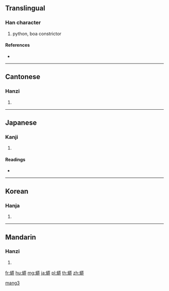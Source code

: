 {{character info/new}}
{{also|蠎}}
==Translingual==

===Han character===
{{Han char|rn=142|rad=虫|as=13|sn=19|four=54143|canj=LITIT}}

# python, boa constrictor

====References====
* {{Han ref|kx=1096.290|dkj=33572|dj=1561.130|hdz=42876.130|uh=87D2|ud=34770|bh=C1AF|bd=49583}}

----

==Cantonese==

===Hanzi===
{{yue-hanzi|jyut=|y=mong5}}

# {{defn|lang=yue|sort=虫13}}

----

==Japanese==

===Kanji===
{{ja-kanji|grade=|rs=虫13}}

# {{defn|lang=ja|sort=虫13}}

====Readings====
* {{ja-readings|on=[[ぼう]] (bō), [[もう]] (mō)|kun=[[うわばみ]] (uwabami), [[おろち]] (orochi)|nanori=}}

----

==Korean==

===Hanja===
{{ko-hanja|hangeul=망|eumhun=|rv=mang|mr=mang|y=mang}}

# {{defn|lang=ko|sort=虫13}}

----

==Mandarin==

===Hanzi===
{{cmn-hanzi|pin=[[mǎng]] ([[mang3]])|wg=mang<sup>3</sup>}}

# {{defn|lang=zh|sort=虫13}}

[[Category:zh:Reptiles|mang3]]

[[fr:蟒]]
[[hu:蟒]]
[[mg:蟒]]
[[ja:蟒]]
[[pl:蟒]]
[[th:蟒]]
[[zh:蟒]]
